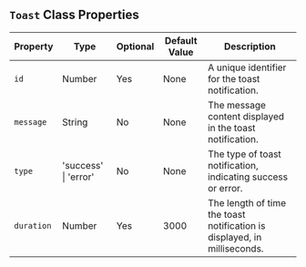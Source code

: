

## `Toast` Class Properties

| Property  | Type                      | Optional | Default Value | Description                                                    |
|-----------|---------------------------|----------|---------------|----------------------------------------------------------------|
| `id`        | Number                    | Yes      | None          | A unique identifier for the toast notification.                |
| `message`   | String                    | No       | None          | The message content displayed in the toast notification.      |
| `type`      | 'success' \| 'error'      | No       | None          | The type of toast notification, indicating success or error.   |
| `duration`  | Number                    | Yes      | 3000          | The length of time the toast notification is displayed, in milliseconds. |


